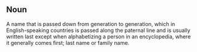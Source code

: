 ==Noun==

A name that is passed down from generation to generation, which in English-speaking countries is passed along the paternal line and is usually written last except when alphabetizing a person in an encyclopedia, where it generally comes first; last name or family name.